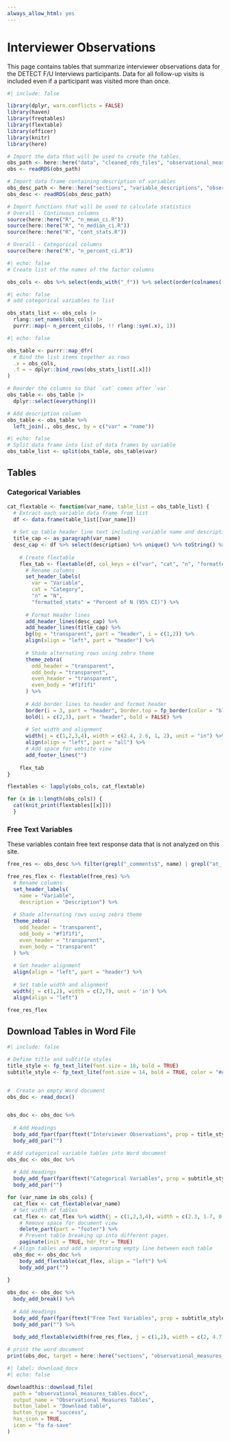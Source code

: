```yaml
---
always_allow_html: yes
---
```


# Interviewer Observations
This page contains tables that summarize interviewer observations data for the DETECT F/U Interviews participants. Data for all follow-up visits is included even if a participant was visited more than once.

```r
#| include: false

library(dplyr, warn.conflicts = FALSE)
library(haven)
library(freqtables)
library(flextable)
library(officer)
library(knitr)
library(here)

# Import the data that will be used to create the tables.
obs_path <- here::here("data", "cleaned_rds_files", "observational_measures_import.rds")
obs <- readRDS(obs_path)

# Import data frame containing description of variables
obs_desc_path <- here::here("sections", "variable_descriptions", "observational_measures_var_desc.rds")
obs_desc <- readRDS(obs_desc_path)

# Import functions that will be used to calculate statistics
# Overall - Continuous columns
source(here::here("R", "n_mean_ci.R"))
source(here::here("R", "n_median_ci.R"))
source(here::here("R", "cont_stats.R"))

# Overall - Categorical columns
source(here::here("R", "n_percent_ci.R"))
```

<!-- ## Create lists of columns to analyze -->

```r
#| echo: false
# Create list of the names of the factor columns

obs_cols <- obs %>% select(ends_with("_f")) %>% select(order(colnames(.))) %>% names()
```


<!-- ## Create data frame that contains overall summary statistics for the data -->

```r
#| echo: false
# add categorical variables to list

obs_stats_list <- obs_cols |>
  rlang::set_names(obs_cols) |> 
  purrr::map(~ n_percent_ci(obs, !! rlang::sym(.x), 1))

```

```r
#| echo: false

obs_table <- purrr::map_dfr(
  # Bind the list items together as rows
  .x = obs_cols,
  .f = ~ dplyr::bind_rows(obs_stats_list[[.x]])
)

# Reorder the columns so that `cat` comes after `var`
obs_table <- obs_table |> 
  dplyr::select(everything())

# Add description column 
obs_table <- obs_table %>%
  left_join(., obs_desc, by = c("var" = "name"))
```

```r
#| echo: false
# Split data frame into list of data frames by variable
obs_table_list <- split(obs_table, obs_table$var)

```


<!-- ## Create Flextables -->

## Tables

### Categorical Variables
```r
cat_flextable <- function(var_name, table_list = obs_table_list) {
  # Extract each variable data frame from list 
  df <- data.frame(table_list[[var_name]])
  
  # Set up table header line text including variable name and description
  title_cap <- as_paragraph(var_name)
  desc_cap <- df %>% select(description) %>% unique() %>% toString() %>% as_paragraph()
    
    # Create flextable
    flex_tab <- flextable(df, col_keys = c("var", "cat", "n", "formatted_stats")) %>%
      # Rename columns
      set_header_labels(
        var = "Variable", 
        cat = "Category", 
        "n" = "N",
        "formatted_stats" = "Percent of N (95% CI)") %>%
      
      # Format Header lines
      add_header_lines(desc_cap) %>%
      add_header_lines(title_cap) %>%
      bg(bg = "transparent", part = "header", i = c(1,2)) %>%
      align(align = "left", part = "header") %>%
      
      # Shade alternating rows using zebra theme
      theme_zebra(
        odd_header = "transparent",
        odd_body = "transparent",
        even_header = "transparent",
        even_body = "#f1f1f1"
      ) %>%
      
      # Add border lines to header and format header
      border(i = 3, part = "header", border.top = fp_border(color = "black"), border.bottom = fp_border(color = "black")) %>%
      bold(i = c(2,3), part = "header", bold = FALSE) %>%
      
      # Set width and alignment
      width(j = c(1,2,3,4), width = c(2.4, 2.6, 1, 2), unit = "in") %>%
      align(align = "left", part = "all") %>%
      # Add space for website view
      add_footer_lines("")
    
    flex_tab
}
```


```r
flextables <- lapply(obs_cols, cat_flextable)

for (x in 1:length(obs_cols)) {
  cat(knit_print(flextables[[x]]))
  }

```


<!-- ## Create table containing descriptions for short answer variables.-->

### Free Text Variables

These variables contain free text response data that is not analyzed on this site.

```r
free_res <- obs_desc %>% filter(grepl("_comments$", name) | grepl("at_.+_why", name)) 
```

```r
free_res_flex <- flextable(free_res) %>%
  # Rename columns
  set_header_labels(
    name = "Variable",
    description = "Description") %>%
  
  # Shade alternating rows using zebra theme
  theme_zebra(
    odd_header = "transparent",
    odd_body = "#f1f1f1",
    even_header = "transparent",
    even_body = "transparent"
  ) %>%
  
  # Set header alignment
  align(align = "left", part = "header") %>%
  
  # Set table width and alignment
  width(j = c(1,2), width = c(2,7), unit = 'in') %>%
  align(align = "left") 

free_res_flex
```


## Download Tables in Word File

```r
#| include: false

# Define title and subtitle styles
title_style <- fp_text_lite(font.size = 18, bold = TRUE)
subtitle_style <- fp_text_lite(font.size = 14, bold = TRUE, color = "#A7A7A7")


#  Create an empty Word document
obs_doc <- read_docx()


obs_doc <- obs_doc %>%
  
  # Add Headings
  body_add_fpar(fpar(ftext("Interviewer Observations", prop = title_style))) %>%
  body_add_par("")

# Add categorical variable tables into Word document
obs_doc <- obs_doc %>%
  
  # Add Headings
  body_add_fpar(fpar(ftext("Categorical Variables", prop = subtitle_style))) %>%
  body_add_par("") 

for (var_name in obs_cols) {
  cat_flex <- cat_flextable(var_name)
  # Set width of tables
  cat_flex <- cat_flex %>% width(j = c(1,2,3,4), width = c(2.3, 1.7, 0.8, 2), unit = "in") %>%
    # Remove space for document view
    delete_part(part = "footer") %>%
    # Prevent table breaking up into different pages.
    paginate(init = TRUE, hdr_ftr = TRUE)
  # Align tables and add a separating empty line between each table    
  obs_doc <- obs_doc %>%
    body_add_flextable(cat_flex, align = "left") %>%
    body_add_par("")
    
}

obs_doc <- obs_doc %>%
  body_add_break() %>%
  
  # Add Headings
  body_add_fpar(fpar(ftext("Free Text Variables", prop = subtitle_style))) %>%
  body_add_par("") %>%
  
  body_add_flextable(width(free_res_flex, j = c(1,2), width = c(2, 4.7)))

# print the word document
print(obs_doc, target = here::here("sections", "observational_measures_tables.docx"))
```


```r
#| label: download_docx
#| echo: false

downloadthis::download_file(
  path = "observational_measures_tables.docx",
  output_name = "Observational Measures Tables",
  button_label = "Download table",
  button_type = "success",
  has_icon = TRUE,
  icon = "fa fa-save"
)
```





